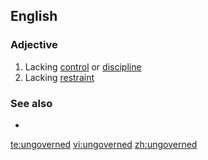 ==English==

===Adjective===
{{en-adj}}

# Lacking [[control]] or [[discipline]]
# Lacking [[restraint]]

===See also===
* {{l|en|ungovernable}}

[[te:ungoverned]]
[[vi:ungoverned]]
[[zh:ungoverned]]